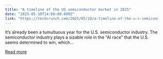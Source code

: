 ```yaml
---
title: "A timeline of the US semiconductor market in 2025"
date: "2025-05-10T14:00:00.000Z"
link: "https://techcrunch.com/2025/05/10/a-timeline-of-the-u-s-semiconductor-market-in-2025/"
---
```


It&#8217;s already been a tumultuous year for the U.S. semiconductor industry. The semiconductor industry plays a sizable role in the &#8220;AI race&#8221; that the U.S. seems determined to win, which...

[Read more](https://techcrunch.com/2025/05/10/a-timeline-of-the-u-s-semiconductor-market-in-2025/)
